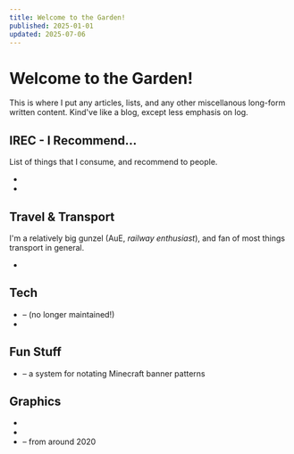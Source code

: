 ```yaml
---
title: Welcome to the Garden!
published: 2025-01-01
updated: 2025-07-06
---
```


# Welcome to the Garden!

This is where I put any articles, lists, and any other miscellanous long-form written content.
Kind've like a blog, except less emphasis on log.

## IREC - I Recommend…

List of things that I consume, and recommend to people.

- <GardenLink ref='irec-audio' date/>
- <GardenLink ref='irec-sw' date/>

## Travel & Transport

I'm a relatively big gunzel (AuE, _railway enthusiast_), and fan of most things transport in
general.

- <GardenLink ref='barangaroo' date/>

## Tech

- <GardenLink ref='fedora-postinstall' date/> – (no longer maintained!)
- <GardenLink ref='digital-dongles' date/>

## Fun Stuff

- <GardenLink ref='bannotation' date/> – a system for notating Minecraft banner patterns

## Graphics

- <GardenLink ref='dhaka-metro-lines' date/>
- <GardenLink ref='dhaka-metro-map' date/>
- <GardenLink ref='old-steam' date/> – from around 2020